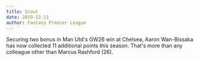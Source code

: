 ```yaml
---
title: Scout
date: 2019-12-11
author: Fantasy Premier League
---
```


Securing two bonus in Man Utd's GW26 win at Chelsea, Aaron Wan-Bissaka has now collected 11 additional points this season. That's more than any colleague other than Marcus Rashford (26).